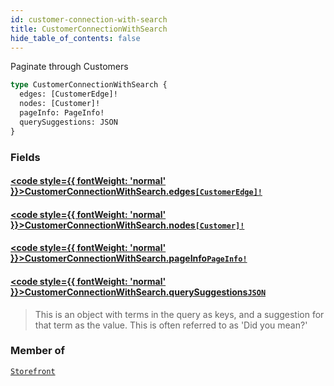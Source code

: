 ```yaml
---
id: customer-connection-with-search
title: CustomerConnectionWithSearch
hide_table_of_contents: false
---
```








Paginate through Customers

```graphql
type CustomerConnectionWithSearch {
  edges: [CustomerEdge]!
  nodes: [Customer]!
  pageInfo: PageInfo!
  querySuggestions: JSON
}
```


### Fields

#### [<code style={{ fontWeight: 'normal' }}>CustomerConnectionWithSearch.<b>edges</b></code>](#)<Bullet />[`[CustomerEdge]!`](/demand/api/graphql-admin/reference/objects/customer-edge) <Badge class="secondary" text="non-null"/> <Badge class="secondary" text="object"/>
> 
> 

#### [<code style={{ fontWeight: 'normal' }}>CustomerConnectionWithSearch.<b>nodes</b></code>](#)<Bullet />[`[Customer]!`](/demand/api/graphql-admin/reference/objects/customer) <Badge class="secondary" text="non-null"/> <Badge class="secondary" text="object"/>
> 
> 

#### [<code style={{ fontWeight: 'normal' }}>CustomerConnectionWithSearch.<b>pageInfo</b></code>](#)<Bullet />[`PageInfo!`](/demand/api/graphql-admin/reference/objects/page-info) <Badge class="secondary" text="non-null"/> <Badge class="secondary" text="object"/>
> 
> 

#### [<code style={{ fontWeight: 'normal' }}>CustomerConnectionWithSearch.<b>querySuggestions</b></code>](#)<Bullet />[`JSON`](/demand/api/graphql-admin/reference/scalars/json) <Badge class="secondary" text="scalar"/>
> This is an object with terms in the query as keys, and a suggestion for that
term as the value. This is often referred to as 'Did you mean?'
> 



### Member of

[`Storefront`](/demand/api/graphql-admin/reference/objects/storefront)  <Badge class="secondary" text="object"/>



